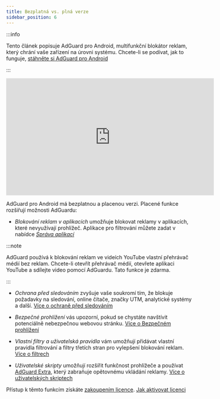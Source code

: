 ```yaml
---
title: Bezplatná vs. plná verze
sidebar_position: 6
---
```


:::info

Tento článek popisuje AdGuard pro Android, multifunkční blokátor reklam, který chrání vaše zařízení na úrovni systému. Chcete-li se podívat, jak to funguje, [stáhněte si AdGuard pro Android](https://agrd.io/download-kb-adblock)

:::

<iframe width="560" height="315" src="https://www.youtube-nocookie.com/embed/xNOeHpZgjFo" title="YouTube video player" frameborder="0" allow="accelerometer; autoplay; clipboard-write; encrypted-media; gyroscope; picture-in-picture" allowfullscreen></iframe>

AdGuard pro Android má bezplatnou a placenou verzi. Placené funkce rozšiřují možnosti AdGuardu:

- _Blokování reklam v aplikacích_ umožňuje blokovat reklamy v aplikacích, které nevyužívají prohlížeč. Aplikace pro filtrování můžete zadat v nabídce [_Správa aplikací_](/adguard-for-android/features/app-management)

:::note

AdGuard používá k blokování reklam ve videích YouTube vlastní přehrávač médií bez reklam. Chcete-li otevřít přehrávač médií, otevřete aplikaci YouTube a sdílejte video pomocí AdGuardu. Tato funkce je zdarma.

:::

- _Ochrana před sledováním_ zvyšuje vaše soukromí tím, že blokuje požadavky na sledování, online čítače, značky UTM, analytické systémy a další. [Více o ochraně před sledováním](/adguard-for-android/features/protection/tracking-protection)

- _Bezpečné prohlížení_ vás upozorní, pokud se chystáte navštívit potenciálně nebezpečnou webovou stránku. [Více o Bezpečném prohlížení](/adguard-for-android/features/protection/browsing-security)

- _Vlastní filtry a uživatelská pravidla_ vám umožňují přidávat vlastní pravidla filtrování a filtry třetích stran pro vylepšení blokování reklam. [Více o filtrech](/adguard-for-android/features/settings#filters)

- _Uživatelské skripty_ umožňují rozšířit funkčnost prohlížeče a používat [AdGuard Extra](/adguard-for-android/features/settings#adguard-extra), který zabraňuje opětovnému vkládání reklamy. [Více o uživatelských skriptech](/adguard-for-android/features/settings#userscripts)

Přístup k těmto funkcím získáte [zakoupením licence](https://adguard.com/license.html). [Jak aktivovat licenci](/general/license/activation/#activating-adguard-for-android)
